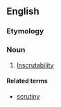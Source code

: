 ==English==

===Etymology===
{{suffix|inscrutable|ness|lang=en}}

===Noun===
{{en-noun|-}}

# [[inscrutability|Inscrutability]]

====Related terms====
* [[scrutiny]]